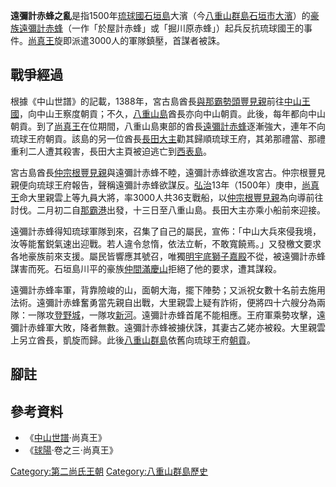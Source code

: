 {{Infobox Military Conflict
|conflict=遠彌計赤蜂之亂
|date=1500年
|place=[[八重山群島|八重山]][[石垣島|石垣島]]
|result=第二尚氏王朝勝利
|combatant1=[[琉球國|琉球]][[第二尚氏王朝|第二尚氏王朝]]<br />[[宮古島|宮古島]]豪族<br />[[西表島|西表島]]豪族<br />[[多良間島|多良間島]]豪族
|combatant2=[[石垣島|石垣島]][[豪族|豪族]]
|commander1='''琉球王府'''：<br>大里親雲上<br>[[錢原|錢原]]（阿波根里主直張）<ref>[http://ryukyushimpo.jp/news/storyid-40098-storytopic-121.html 阿波根真五郎，{{lang|ja|沖縄コンパクト事典}}]</ref><br />'''諸島豪族：'''<br>[[仲宗根豐見親|仲宗根豐見親]]（宮古島）<br />[[金志川豐見親|金志川豐見親]]（宮古島）<br />[[長田大主|長田大主]]（石垣島）<br />[[慶來慶田城用緒|慶來慶田城用緒]]（西表島）<br />[[土原豐見親|土原豐見親]]（多良間島）
|commander2=[[遠彌計赤蜂|遠彌計赤蜂]]{{KIA}}
|strength1=3000人（共46艘船）
|strength2=300人？
|casualties1=不詳
|casualties2=不詳
}}
'''遠彌計赤蜂之亂'''是指1500年[[琉球國|琉球國]][[石垣島|石垣島]]大濱（今[[八重山群島|八重山群島]][[石垣市|石垣市]][[大濱|大濱]]）的[[豪族|豪族]][[遠彌計赤蜂|遠彌計赤蜂]]（一作「於屋計赤蜂」或「掘川原赤蜂」）起兵反抗琉球國王的事件。[[尚真王|尚真王]]旋即派遣3000人的軍隊鎮壓，首謀者被誅。

== 戰爭經過 ==
根據《中山世譜》的記載，1388年，宮古島酋長[[與那霸勢頭豐見親|與那霸勢頭豐見親]]前往[[中山王國|中山王國]]，向中山王察度朝貢；不久，[[石垣島|八重山島]]酋長亦向中山朝貢。此後，每年都向中山朝貢。到了[[尚真王|尚真王]]在位期間，八重山島東部的酋長[[遠彌計赤蜂|遠彌計赤蜂]]逐漸強大，連年不向琉球王府朝貢。該島的另一位酋長[[長田大主|長田大主]]勸其歸順琉球王府，其弟那禮當、那禮重利二人遭其殺害，長田大主頁被迫逃亡到[[西表島|西表島]]。

宮古島酋長[[仲宗根豐見親|仲宗根豐見親]]與遠彌計赤蜂不睦，遠彌計赤蜂欲進攻宮古。仲宗根豐見親便向琉球王府報告，聲稱遠彌計赤蜂欲謀反。[[弘治_(明孝宗)|弘治]]13年（1500年）庚申，[[尚真王|尚真王]]命大里親雲上等九員大將，率3000人共36支戰船，以[[仲宗根豐見親|仲宗根豐見親]]為向導前往討伐。二月初二自[[那霸港|那霸港]]出發，十三日至八重山島。長田大主亦乘小船前來迎接。

遠彌計赤蜂得知琉球軍隊到來，召集了自己的屬民，宣佈：「中山大兵來侵我境，汝等能奮鋭氣速出迎戰。若人違令怠惰，依法立斬，不敢寬饒焉。」又發檄文要求各地豪族前來支援。屬民皆響應其號召，唯獨[[明宇底獅子嘉殿|明宇底獅子嘉殿]]不從，被遠彌計赤蜂謀害而死。石垣島川平的豪族[[仲間滿慶山|仲間滿慶山]]拒絕了他的要求，遭其謀殺。

遠彌計赤蜂率軍，背靠險峻的山，面朝大海，擺下陣勢；又派祝女數十名前去施用法術。遠彌計赤蜂奮勇當先親自出戰，大里親雲上疑有詐術，便將四十六艘分為兩隊：一隊攻[[登野城|登野城]]，一隊攻[[新河|新河]]。遠彌計赤蜂首尾不能相應。王府軍乘勢攻擊，遠彌計赤蜂軍大敗，降者無數。遠彌計赤蜂被擄伏誅，其妻古乙姥亦被殺。大里親雲上另立酋長，凱旋而歸。此後[[八重山群島|八重山群島]]依舊向琉球王府[[朝貢|朝貢]]。
== 腳註 ==
{{reflist}}

== 參考資料 ==
*《[[中山世譜|中山世譜]]·尚真王》
*《[[球陽|球陽]]·卷之三·尚真王》

[[Category:第二尚氏王朝|Category:第二尚氏王朝]]
[[Category:八重山群島歷史|Category:八重山群島歷史]]